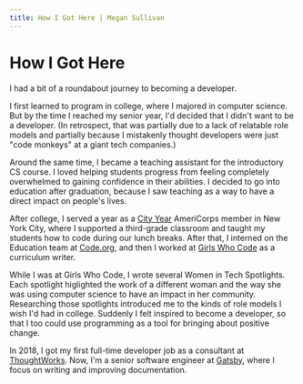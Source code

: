 ```yaml
---
title: How I Got Here | Megan Sullivan
---
```


# How I Got Here

I had a bit of a roundabout journey to becoming a developer.

I first learned to program in college, where I majored in computer science. But by the time I reached my senior year, I'd decided that I didn't want to be a developer. (In retrospect, that was partially due to a lack of relatable role models and partially because I mistakenly thought developers were just "code monkeys" at a giant tech companies.)

Around the same time, I became a teaching assistant for the introductory CS course. I loved helping students progress from feeling completely overwhelmed to gaining confidence in their abilities. I decided to go into education after graduation, because I saw teaching as a way to have a direct impact on people's lives.

After college, I served a year as a [City Year](https://www.cityyear.org/) AmeriCorps member in New York City, where I supported a third-grade classroom and taught my students how to code during our lunch breaks. After that, I interned on the Education team at [Code.org](https://code.org/), and then I worked at [Girls Who Code](https://girlswhocode.com/) as a curriculum writer.

While I was at Girls Who Code, I wrote several Women in Tech Spotlights. Each spotlight higlighted the work of a different woman and the way she was using computer science to have an impact in her community. Researching those spotlights introduced me to the kinds of role models I wish I'd had in college. Suddenly I felt inspired to become a developer, so that I too could use programming as a tool for bringing about positive change.

In 2018, I got my first full-time developer job as a consultant at [ThoughtWorks](https://www.thoughtworks.com/). Now, I'm a senior software engineer at [Gatsby](https://www.gatsbyjs.com/), where I focus on writing and improving documentation.